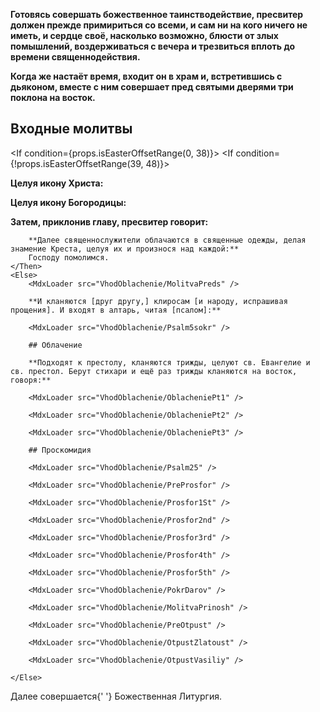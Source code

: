 

**Готовясь совершать божественное таинстводействие, пресвитер должен прежде примириться со всеми, и сам ни на кого ничего не иметь, и сердце своё, насколько возможно, блюсти от злых помышлений, воздерживаться с вечера и трезвиться вплоть до времени священнодействия.**

**Когда же настаёт время, входит он в храм и, встретившись с дьяконом, вместе с ним совершает пред святыми дверями три поклона на восток.**

## Входные молитвы

<MdxLoader src="VhodOblachenie/Vozglas" />

<If condition={props.isEasterOffsetRange(0, 38)}>
    <Then>
        <MdxLoader src="Shared/EasterTroparion3x" chitaetsa />
    </Then>
    <Else>
        <If condition={!props.isEasterOffsetRange(39, 48)}>
            <MdxLoader src="Shared/ParaklitChit" name="Д" />
        </If>
    </Else>
</If>

<MdxLoader src="Shared/STrisvatogo" name="Д" />

<MdxLoader src="Shared/PokaiannyeTrops" />

**Целуя икону Xpиста:**

<MdxLoader src="Shared/TropNerukObr" />

**Целуя икону Богоpодицы:**

<MdxLoader src="Shared/BlagoserdiyaIstochnik" />

**Затем, приклонив главу, пресвитер говорит:**

<If condition={props.lpod}>
    <Then>
        <MdxLoader src="VhodOblachenie/MolitvaPredsLpod" />

        **Далее священнослужители облачаются в священные одежды, делая знамение Креста, целуя их и произнося над каждой:**
        Господу помолимся.
    </Then>
    <Else>
        <MdxLoader src="VhodOblachenie/MolitvaPreds" />

        **И кланяются [друг другу,] клиросам [и народу, испрашивая прощения]. И входят в алтарь, читая [псалом]:**

        <MdxLoader src="VhodOblachenie/Psalm5sokr" />

        ## Облачение

        **Подxодят к пpестолу, кланяются тpижды, целуют св. Евангелие и св. пpестол. Беpут стиxаpи и ещё pаз тpижды кланяются на восток, говоpя:**

        <MdxLoader src="VhodOblachenie/OblacheniePt1" />

        <MdxLoader src="VhodOblachenie/OblacheniePt2" />

        <MdxLoader src="VhodOblachenie/OblacheniePt3" />
        
        ## Проскомидия
        
        <MdxLoader src="VhodOblachenie/Psalm25" />
        
        <MdxLoader src="VhodOblachenie/PreProsfor" />
        
        <MdxLoader src="VhodOblachenie/Prosfor1St" />
        
        <MdxLoader src="VhodOblachenie/Prosfor2nd" />
        
        <MdxLoader src="VhodOblachenie/Prosfor3rd" />
        
        <MdxLoader src="VhodOblachenie/Prosfor4th" />
        
        <MdxLoader src="VhodOblachenie/Prosfor5th" />
        
        <MdxLoader src="VhodOblachenie/PokrDarov" />
        
        <MdxLoader src="VhodOblachenie/MolitvaPrinosh" />
        
        <MdxLoader src="VhodOblachenie/PreOtpust" />
        
        <MdxLoader src="VhodOblachenie/OtpustZlatoust" />
        
        <MdxLoader src="VhodOblachenie/OtpustVasiliy" />
        
    </Else>

</If>

<Note>
    Далее совершается{' '}
    <Link style={{ textDecoration: 'underline' }} to={`/date/${props.date}/service/Литургия`}>
        Божественная Литургия.
    </Link>
</Note>

